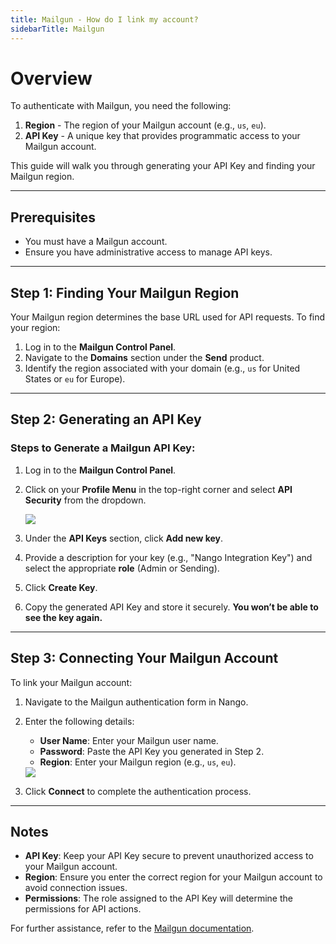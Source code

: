 ```yaml
---
title: Mailgun - How do I link my account?
sidebarTitle: Mailgun
---
```


# Overview

To authenticate with Mailgun, you need the following:
1. **Region** - The region of your Mailgun account (e.g., `us`, `eu`).
2. **API Key** - A unique key that provides programmatic access to your Mailgun account.

This guide will walk you through generating your API Key and finding your Mailgun region.

---

## Prerequisites

- You must have a Mailgun account.
- Ensure you have administrative access to manage API keys.

---

## Step 1: Finding Your Mailgun Region

Your Mailgun region determines the base URL used for API requests. To find your region:
1. Log in to the **Mailgun Control Panel**.
2. Navigate to the **Domains** section under the **Send** product.
3. Identify the region associated with your domain (e.g., `us` for United States or `eu` for Europe).

---

## Step 2: Generating an API Key

### Steps to Generate a Mailgun API Key:
1. Log in to the **Mailgun Control Panel**.
2. Click on your **Profile Menu** in the top-right corner and select **API Security** from the dropdown.

   <img src="/integrations/all/mailgun/nango_mailgun_api_security.png" />

3. Under the **API Keys** section, click **Add new key**.
4. Provide a description for your key (e.g., "Nango Integration Key") and select the appropriate **role** (Admin or Sending).
5. Click **Create Key**.
6. Copy the generated API Key and store it securely. **You won’t be able to see the key again.**

---

## Step 3: Connecting Your Mailgun Account

To link your Mailgun account:
1. Navigate to the Mailgun authentication form in Nango.
2. Enter the following details:
   - **User Name**: Enter your Mailgun user name.
   - **Password**: Paste the API Key you generated in Step 2.
   - **Region**: Enter your Mailgun region (e.g., `us`, `eu`).

   <img src="/integrations/all/mailgun/nango_mailgun_auth_form.png" />

3. Click **Connect** to complete the authentication process.

---

## Notes

- **API Key**: Keep your API Key secure to prevent unauthorized access to your Mailgun account.
- **Region**: Ensure you enter the correct region for your Mailgun account to avoid connection issues.
- **Permissions**: The role assigned to the API Key will determine the permissions for API actions.

For further assistance, refer to the [Mailgun documentation](https://documentation.mailgun.com/).

